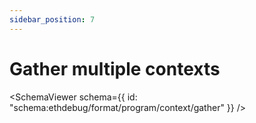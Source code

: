 ```yaml
---
sidebar_position: 7
---
```



# Gather multiple contexts

<SchemaViewer
  schema={{ id: "schema:ethdebug/format/program/context/gather" }}
  />
